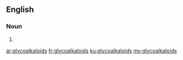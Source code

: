 ==English==

===Noun===
{{head|en|noun plural form}}

# {{plural of|glycoalkaloid|lang=en}}

[[ar:glycoalkaloids]]
[[fr:glycoalkaloids]]
[[ku:glycoalkaloids]]
[[my:glycoalkaloids]]